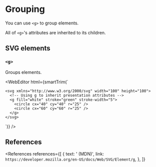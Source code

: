 
# Grouping

You can use `<g>` to group elements.

All of `<g>`'s attributes are inherited to its children.

## SVG elements

### `<g>`

Groups elements.

<WebEditor
  html={smartTrim(`
  <!-- https://developer.mozilla.org/en-US/docs/Web/SVG/Element/g -->
    <svg xmlns="http://www.w3.org/2000/svg" width="100" height="100">
      <!-- Using g to inherit presentation attributes -->
      <g fill="white" stroke="green" stroke-width="5">
        <circle cx="40" cy="40" r="25" />
        <circle cx="60" cy="60" r="25" />
      </g>
    </svg>
  `)}
/>

## References

<References
  references={[
    {
      text: '<g> (MDN)',
      link: `https://developer.mozilla.org/en-US/docs/Web/SVG/Element/g`,
    },
  ]}
></References>
